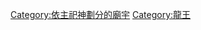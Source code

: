 {{Category_main}}
{{Category_more|四海龍王}}

[[Category:依主祀神劃分的廟宇|Category:依主祀神劃分的廟宇]]
[[Category:龍王|Category:龍王]]